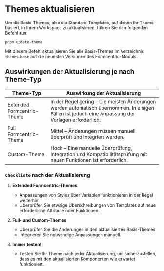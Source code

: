 
<Meta title='DE/Wartung/Themes updaten' />

# Themes aktualisieren

Um die Basis-Themes, also die Standard-Templates, auf denen Ihr Theme basiert, in Ihrem Workspace zu aktualisieren, führen Sie den folgenden Befehl aus:

```bash
pnpm update-theme
```

Mit diesem Befehl aktualisieren Sie alle Basis-Themes im Verzeichnis `themes-base` auf die neuesten Versionen des Formcentric-Moduls.

## Auswirkungen der Aktualisierung je nach Theme-Typ

<div style={{ overflowX: 'auto' }}>
    <table style={{ width: '100%', borderCollapse: 'collapse' }}>
        <thead>
            <tr>
                <th style={{ textAlign: 'left', padding: '8px', borderBottom: '2px solid #ddd' }}>Theme-Typ</th>
                <th style={{ textAlign: 'left', padding: '8px', borderBottom: '2px solid #ddd' }}>
                    Auswirkung der Aktualisierung
                </th>
            </tr>
        </thead>
        <tbody>
            <tr>
                <td style={{ padding: '8px', borderBottom: '1px solid #ddd' }}>Extended Formcentric-Theme</td>
                <td style={{ padding: '8px', borderBottom: '1px solid #ddd' }}>
                    <span style={{ color: 'rgb(0, 200, 0)' }}>In der Regel gering</span> – Die meisten Änderungen werden
                    automatisch übernommen. In einigen Fällen ist jedoch eine Anpassung der Vorlagen erforderlich.
                </td>
            </tr>
            <tr>
                <td style={{ padding: '8px', borderBottom: '1px solid #ddd' }}>Full Formcentric-Theme</td>
                <td style={{ padding: '8px', borderBottom: '1px solid #ddd' }}>
                    <span style={{ color: 'rgb(200, 200, 0)' }}>Mittel</span> – Änderungen müssen manuell überprüft und
                    integriert werden.
                </td>
            </tr>
            <tr>
                <td style={{ padding: '8px', borderBottom: '1px solid #ddd' }}>Custom-Theme</td>
                <td style={{ padding: '8px', borderBottom: '1px solid #ddd' }}>
                    <span style={{ color: 'rgb(200, 0, 0)' }}>Hoch</span> – Eine manuelle Überprüfung, Integration und
                    Kompatibilitätsprüfung mit neuen Funktionen ist erforderlich.
                </td>
            </tr>
        </tbody>
    </table>
</div>

### `Checkliste` nach der Aktualisierung

1. **Extended Formcentric-Themes**

    - Anpassungen von Styles über Variablen funktionieren in der Regel weiterhin.
    - Überprüfen Sie etwaige Überschreibungen von Templates auf neue erforderliche Attribute oder Funktionen.

2. **Full- und Custom-Themes**

    - Überprüfen Sie die Änderungen in den aktualisierten Basis-Themes.
    - Integrieren Sie notwendige Anpassungen manuell.

3. **Immer testen!**
    - Testen Sie Ihr Theme nach jeder Aktualisierung, um sicherzustellen, dass es mit den aktualisierten Komponenten wie erwartet funktioniert.
